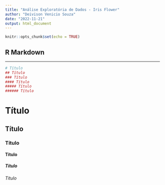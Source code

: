 ```yaml
---
title: "Análise Exploratória de Dados - Iris Flower"
author: "Deivison Venicio Souza"
date: "2022-11-21"
output: html_document
---
```


```r
knitr::opts_chunk$set(echo = TRUE)
```

## R Markdown

---
```r
# Título
## Título
### Título
#### Título
##### Título
###### Título
```

# Título
## Título
### Título
#### Título
##### Título
###### Título
